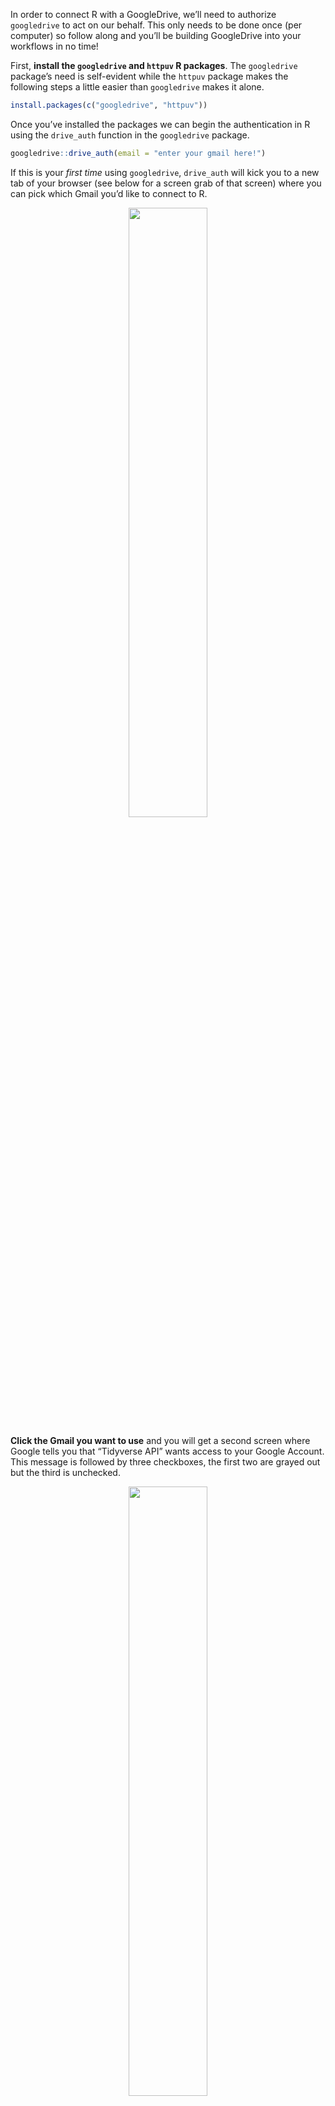 
In order to connect R with a GoogleDrive, we'll need to authorize `googledrive` to act on our behalf. This only needs to be done once (per computer) so follow along and you'll be building GoogleDrive into your workflows in no time!

First, **install the `googledrive` and `httpuv` R packages**. The `googledrive` package's need is self-evident while the `httpuv` package makes the following steps a little easier than `googledrive` makes it alone.

```r
install.packages(c("googledrive", "httpuv"))
```

Once you've installed the packages we can begin the authentication in R using the `drive_auth` function in the `googledrive` package.

```r
googledrive::drive_auth(email = "enter your gmail here!")
```

If this is your *first time* using `googledrive`, `drive_auth` will kick you to a new tab of your browser (see below for a screen grab of that screen) where you can pick which Gmail you'd like to connect to R.

<p align="center">
<img src="images/tutorial_drive-auth/drive-auth-1.png" width = "50%" />
</p>

**Click the Gmail you want to use** and you will get a second screen where Google tells you that "Tidyverse API" wants access to your Google Account. This message is followed by three checkboxes, the first two are grayed out but the third is unchecked.

<p align="center">
<img src="images/tutorial_drive-auth/drive-auth-2.png" width = "50%" />
</p>

:::callout-important
### NOTE
This next bit is vitally important so *carefully* read and follow the next instruction!
:::

In this screen, **you must check the unchecked box** to be able to use the `googledrive` R package. If you do not check this box all attempts to use `googledrive` functions will get an error that says "insufficient permissions".

<p align="center">
<img src="images/tutorial_drive-auth/drive-auth-3.png" width = "50%" />
</p>

While granting access to "see, edit, create, and "delete" all of your Google Drive files" sounds like a significant security risk, those powers are actually why you're using the `googledrive` package in the first place! You want to be able to download existing Drive files, change them in R on your computer, and then put them back in Google Drive which is exactly what is meant by "see, edit, create, and delete".

Also, this power *only applies to the computer you're currently working on!* Granting access on your work computer allows **only** that computer to access your Drive files. So don't worry about giving access to your Drive to the whole world, that is protected by the same failsafes that you use when you let your computer remember a password to a website you frequent.

*After* you've checked the authorization box, **scroll down and click the "Continue" button**.

<p align="center">
<img src="images/tutorial_drive-auth/drive-auth-4.png" width = "50%" />
</p>

This should result in a plain text page that tells you to close this window and return to R. If you see this message you are ready to use the `googledrive` package!

<p align="center">
<img src="images/tutorial_drive-auth/drive-auth-5.png" width = "75%" />
</p>